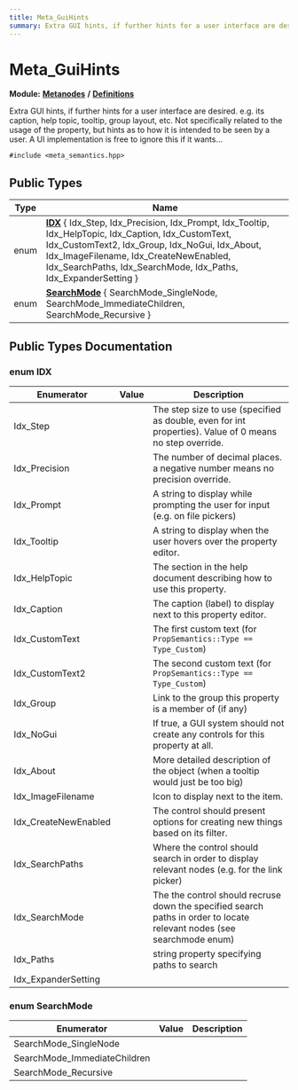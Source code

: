 ```yaml
---
title: Meta_GuiHints
summary: Extra GUI hints, if further hints for a user interface are desired. e.g. its caption, help topic, tooltip, group layout, etc. Not specifically related to the usage of the property, but hints as to how it is intended to be seen by a user. A UI implementation is free to ignore this if it wants... 
---
```


# Meta_GuiHints

**Module:** **[Metanodes](../../modules/metanodes/index.mdx)** **/** **[Definitions](../../modules/metanodes/definitions.mdx)**

Extra GUI hints, if further hints for a user interface are desired. e.g. its caption, help topic, tooltip, group layout, etc. Not specifically related to the usage of the property, but hints as to how it is intended to be seen by a user. A UI implementation is free to ignore this if it wants... 

`#include <meta_semantics.hpp>`

## Public Types

| Type           | Name           |
| -------------- | -------------- |
| enum| **[IDX](#enum-idx)** \{ Idx_Step, Idx_Precision, Idx_Prompt, Idx_Tooltip, Idx_HelpTopic, Idx_Caption, Idx_CustomText, Idx_CustomText2, Idx_Group, Idx_NoGui, Idx_About, Idx_ImageFilename, Idx_CreateNewEnabled, Idx_SearchPaths, Idx_SearchMode, Idx_Paths, Idx_ExpanderSetting \} |
| enum| **[SearchMode](#enum-searchmode)** \{ SearchMode_SingleNode, SearchMode_ImmediateChildren, SearchMode_Recursive \} |

## Public Types Documentation

### enum IDX

| Enumerator | Value | Description |
| ---------- | ----- | ----------- |
| Idx_Step | | The step size to use (specified as double, even for int properties). Value of 0 means no step override.   |
| Idx_Precision | | The number of decimal places. a negative number means no precision override.   |
| Idx_Prompt | | A string to display while prompting the user for input (e.g. on file pickers)   |
| Idx_Tooltip | | A string to display when the user hovers over the property editor.   |
| Idx_HelpTopic | | The section in the help document describing how to use this property.   |
| Idx_Caption | | The caption (label) to display next to this property editor.   |
| Idx_CustomText | | The first custom text (for `PropSemantics::Type == Type_Custom`)   |
| Idx_CustomText2 | | The second custom text (for `PropSemantics::Type == Type_Custom`)   |
| Idx_Group | | Link to the group this property is a member of (if any)   |
| Idx_NoGui | | If true, a GUI system should not create any controls for this property at all.   |
| Idx_About | | More detailed description of the object (when a tooltip would just be too big)   |
| Idx_ImageFilename | | Icon to display next to the item.   |
| Idx_CreateNewEnabled | | The control should present options for creating new things based on its filter.   |
| Idx_SearchPaths | | Where the control should search in order to display relevant nodes (e.g. for the link picker)   |
| Idx_SearchMode | | The the control should recruse down the specified search paths in order to locate relevant nodes (see searchmode enum)   |
| Idx_Paths | | string property specifying paths to search   |
| Idx_ExpanderSetting | |   |

### enum SearchMode

| Enumerator | Value | Description |
| ---------- | ----- | ----------- |
| SearchMode_SingleNode | |   |
| SearchMode_ImmediateChildren | |   |
| SearchMode_Recursive | |   |
